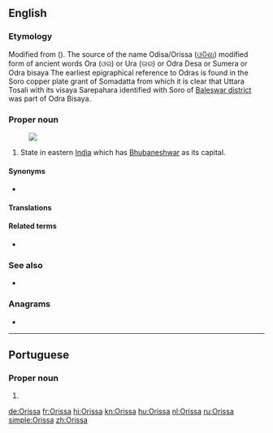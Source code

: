 {{also|orissa}}
==English==
{{wikipedia}}

===Etymology===
Modified from {{der|en|or|ଓର}} ({{m|or|ଉର|tr=Ora}}). The source of the name Odisa/Orissa ([[ଓଡିଶା]]) modified form of ancient words Ora (ଓର) or Ura (ଉର) or Odra Desa or Sumera or Odra bisaya The earliest epigraphical reference to Odras is found in the Soro copper plate grant of Somadatta from which it is clear that Uttara Tosali with its visaya Sarepahara identified with Soro of [[Baleswar district]] was part of Odra Bisaya.

===Proper noun===
{{en-proper noun}}
[[Image:Orissa in India (disputed hatched).svg|thumb|]]

# State in eastern [[India]] which has [[Bhubaneshwar]] as its capital.

====Synonyms====
* {{l|en|Odisha}}

====Translations====
{{trans-see|Odisha}}

====Related terms====
* {{l|en|Oriya}}

===See also===
* {{list:states of India/en}}

===Anagrams===
* {{l|en|orisas}}

----

==Portuguese==

===Proper noun===
{{pt-proper noun|f}}

# {{place|pt|state|c/India|t1=Odisha}}

[[de:Orissa]]
[[fr:Orissa]]
[[hi:Orissa]]
[[kn:Orissa]]
[[hu:Orissa]]
[[nl:Orissa]]
[[ru:Orissa]]
[[simple:Orissa]]
[[zh:Orissa]]